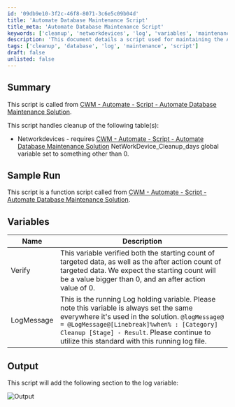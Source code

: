 ```yaml
---
id: '09db9e10-3f2c-46f8-8071-3c6e5c09b04d'
title: 'Automate Database Maintenance Script'
title_meta: 'Automate Database Maintenance Script'
keywords: ['cleanup', 'networkdevices', 'log', 'variables', 'maintenance']
description: 'This document details a script used for maintaining the Automate database, specifically for cleaning up network devices. It includes information on required variables, sample runs, and the expected output in the logging system.'
tags: ['cleanup', 'database', 'log', 'maintenance', 'script']
draft: false
unlisted: false
---
```

## Summary

This script is called from [CWM - Automate - Script - Automate Database Maintenance Solution](https://proval.itglue.com/DOC-5078775-11637293).

This script handles cleanup of the following table(s):

- Networkdevices - requires [CWM - Automate - Script - Automate Database Maintenance Solution](https://proval.itglue.com/DOC-5078775-11637293) NetWorkDevice_Cleanup_days global variable set to something other than 0.

## Sample Run

This script is a function script called from [CWM - Automate - Script - Automate Database Maintenance Solution](https://proval.itglue.com/DOC-5078775-11637293).

## Variables

| Name        | Description                                                                                                                                                                  |
|-------------|------------------------------------------------------------------------------------------------------------------------------------------------------------------------------|
| Verify      | This variable verified both the starting count of targeted data, as well as the after action count of targeted data. We expect the starting count will be a value bigger than 0, and an after action value of 0. |
| LogMessage  | This is the running Log holding variable. Please note this variable is always set the same everywhere it's used in the solution. `@logMessage@ = @LogMessage@[Linebreak]%when% : [Category] Cleanup [Stage] - Result`. Please continue to utilize this standard with this running log file. |

## Output

This script will add the following section to the log variable:

![Output](../../../static/img/Automate-Database-Maintenance---Network-Devices/image_1.png)











